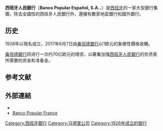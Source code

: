 {{Infobox company
|  name    =  Banco Popular Español S.A.
|  logo    =  [[File:Banco_popular_esp_logo.svg|200px]]
|  type    =  [[S.A._(公司)|Sociedad Anónima]]  
| traded_as  = {{BMAD|ES0113790531|POP}}, {{Euronext|BPE}}
|  foundation      =  1926
|  location        =  [[西班牙|西班牙]]，[[馬德里|馬德里]]
|  key_people      =  Ángel Ron <small>（董事長）</small><br />Roberto Higuera <small>（CEO）</small>
|  industry        =  [[金融服務|金融服務]]
|  products        =  [[銀行|銀行]]和[[保險|保險]]
|  homepage        =  [http://www.bancopopular.es/ www.bancopopular.es]
|  revenue         =  [[Euro|€]]34.62 億<small>（2010年）</small><ref name="AR2010">{{cite web |url=http://www.bancopopular.es/NR/rdonlyres/E3EE2D1A-2908-44AF-AC42-96DC23C23D8F/0/4T_10_ENG.PDF |title=Annual Results 2010 |accessdate=7 February 2011 |publisher=Banco Popular Español |format=PDF |deadurl=yes |archiveurl=https://web.archive.org/web/20110220070631/http://www.bancopopular.es/NR/rdonlyres/E3EE2D1A-2908-44AF-AC42-96DC23C23D8F/0/4T_10_ENG.PDF |archivedate=2011年2月20日 }}</ref>
|  operating_income  =  €21.49 億<small>（2010年）</small><ref name="AR2010" />
|  net_income      =  €59.02 億<small>（2010年）</small><ref name="AR2010" />
|  assets          =  €1301 億<small>（2010年末）</small><ref name="AR2010" />
|  equity          =  €82.20 億<small>（2010年末）</small><ref name="AR2010" />
|  num_employees   =  14,250 <small>（2010年末）</small><ref name="AR2010" />
|  intl            =  yes
}}
{{expand language|1=es|page=Banco Popular Español}}
'''西班牙人民銀行'''（'''Banco Popular Español, S.A.'''，{{IPA-es|ˈbaŋko popuˈlaɾ espaˈɲol}}）是[[西班牙|西班牙]]的一家大型銀行集團，除去全國性的西班牙人民銀行外，還擁有數家地區銀行和國外銀行。

==历史==
1926年以現名成立，2017年6月7日由[[桑坦德銀行|桑坦德銀行]]以1歐元的象徵性價格收購。

[[桑坦德銀行|桑坦德銀行]]将进行一次约70亿欧元的增资，以筹集加强[[西班牙人民銀行|西班牙人民銀行]]的负债表所需要的资金和准备金。

==参考文献==
{{reflist}}

==外部連結==
*{{official website|http://www.bancopopular.es/}}
*[http://www.bancopopular.fr Banco Popular France] {{Wayback|url=http://www.bancopopular.fr/ |date=20090428132046 }}

{{IBEX-35 companies}}
[[Category:西班牙銀行|Category:西班牙銀行]]
[[Category:马德里公司|Category:马德里公司]]
[[Category:1926年成立的银行|Category:1926年成立的银行]]